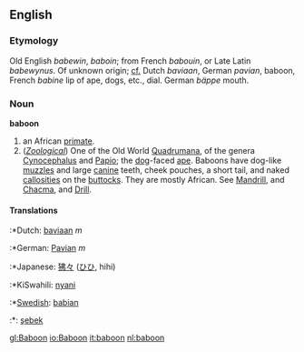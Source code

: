 ==English==

===Etymology===
Old English ''babewin'', ''baboin''; from French ''babouin'', or Late Latin ''babewynus''. Of unknown origin; [[cf.]] Dutch ''baviaan'', German ''pavian'', baboon, French ''babine'' lip of ape, dogs, etc., dial. German ''bäppe'' mouth.


===Noun===
'''baboon'''

#an African [[primate]].
#(''[[Zoological]]'') One of the Old World [[Quadrumana]], of the genera [[Cynocephalus]] and [[Papio]]; the [[dog]]-faced [[ape]]. Baboons have dog-like [[muzzle]]s and large [[canine]] teeth, cheek pouches, a short tail, and naked [[callosities]] on the [[buttocks]]. They are mostly African. See [[Mandrill]], and [[Chacma]], and [[Drill]].

====Translations====
:*Dutch: [[baviaan]] ''m''
:*German: [[Pavian]] ''m''
:*Japanese: [[狒々]] ([[ひひ]], hihi)
:*KiSwahili: [[nyani]]
:*[[Swedish]]: [[babian]]
:*{{tr}}: [[şebek]]

[[gl:Baboon]]
[[io:Baboon]]
[[it:baboon]]
[[nl:baboon]]